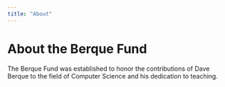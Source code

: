 ```yaml
---
title: "About"
---
```


# About the Berque Fund

The Berque Fund was established to honor the contributions of Dave Berque to the field of Computer Science and his dedication to teaching.
